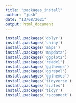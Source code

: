 ```yaml
---
title: "packages_install"
author: "josh"
date: "13/08/2021"
output: html_document
---
```


```r
install.packages('dplyr')
install.packages('shiny')
install.packages('maps')
install.packages('mapdata')
install.packages('ggplot2')
install.packages('readxl')
install.packages('ggthemes')
install.packages('ggrepel')
install.packages('ggthemes')
install.packages('tidyverse')
install.packages('scales')
install.packages('tidyr')
install.packages('rsconnect')
```


